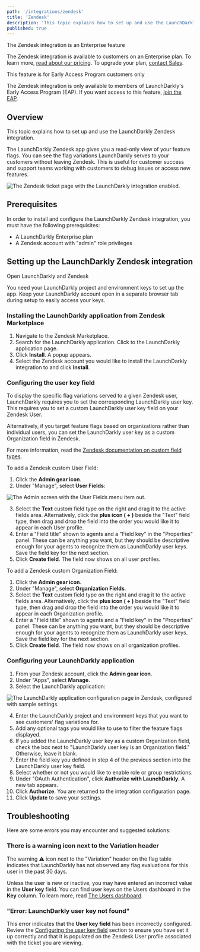 ```yaml
---
path: '/integrations/zendesk'
title: 'Zendesk'
description: 'This topic explains how to set up and use the LaunchDarkly Zendesk integration.'
published: true
---
```


<Callout intent="primary">
<CalloutTitle>The Zendesk integration is an Enterprise feature</CalloutTitle>
<CalloutDescription>

The Zendesk integration is available to customers on an Enterprise plan. To learn more, [read about our pricing](https://launchdarkly.com/pricing/). To upgrade your plan, [contact Sales](https://launchdarkly.com/contact-sales/).

</CalloutDescription>
</Callout>

<Callout intent="info">
<CalloutTitle>This feature is for Early Access Program customers only</CalloutTitle>
<CalloutDescription>

The Zendesk integration is only available to members of LaunchDarkly's Early Access Program (EAP). If you want access to this feature, [join the EAP](https://docs.google.com/forms/d/e/1FAIpQLScJ5qCC_RZTW9pPSXVZk9HaKzpltNAeoQb2t6gh7dLicwQWQQ/viewform).

</CalloutDescription>
</Callout>

## Overview

This topic explains how to set up and use the LaunchDarkly Zendesk integration.

The LaunchDarkly Zendesk app gives you a read-only view of your feature flags. You can see the flag variations LaunchDarkly serves to your customers without leaving Zendesk. This is useful for customer success and support teams working with customers to debug issues or access new features.

![The Zendesk ticket page with the LaunchDarkly integration enabled.](zendesk-ticket-sidebar.png)

## Prerequisites

In order to install and configure the LaunchDarkly Zendesk integration, you must have the following prerequisites:

* A LaunchDarkly Enterprise plan
* A Zendesk account with "admin" role privileges

## Setting up the LaunchDarkly Zendesk integration

<Callout intent="info">
<CalloutTitle>Open LaunchDarkly and Zendesk</CalloutTitle>
<CalloutDescription>

You need your LaunchDarkly project and environment keys to set up the app. Keep your LaunchDarkly account open in a separate browser tab during setup to easily access your keys.

</CalloutDescription>
</Callout>

### Installing the LaunchDarkly application from Zendesk Marketplace

1. Navigate to the Zendesk Marketplace.
2. Search for the LaunchDarkly application. Click to the LaunchDarkly application page.
3. Click **Install**. A popup appears.
4. Select the Zendesk account you would like to install the LaunchDarkly integration to and click **Install**.

### Configuring the user key field

To display the specific flag variations served to a given Zendesk user, LaunchDarkly requires you to set the corresponding LaunchDarkly user key. This requires you to set a custom LaunchDarkly user key field on your Zendesk User.

Alternatively, if you target feature flags based on organizations rather than individual users, you can set the LaunchDarkly user key as a custom Organization field in Zendesk.

For more information, read the [Zendesk documentation on custom field types](https://support.zendesk.com/hc/en-us/articles/203661866-About-custom-field-types).

To add a Zendesk custom User Field:

1. Click the **Admin gear icon**.
2. Under "Manage", select **User Fields**:

![The Admin screen with the User Fields menu item out.](zendesk-manage-user-fields-callout.png)

3. Select the **Text** custom field type on the right and drag it to the active fields area. Alternatively, click the **plus icon ( + )** beside the "Text" field type, then drag and drop the field into the order you would like it to appear in each User profile.
4. Enter a "Field title" shown to agents and a "Field key" in the "Properties" panel. These can be anything you want, but they should be descriptive enough for your agents to recognize them as LaunchDarkly user keys. Save the field key for the next section.
5. Click **Create field**. The field now shows on all user profiles.

To add a Zendesk custom Organization Field:

1. Click the **Admin gear icon**.
2. Under "Manage", select **Organization Fields**.
3. Select the **Text** custom field type on the right and drag it to the active fields area. Alternatively, click the **plus icon ( + )** beside the "Text" field type, then drag and drop the field into the order you would like it to appear in each Organization profile.
4. Enter a "Field title" shown to agents and a "Field key" in the "Properties" panel. These can be anything you want, but they should be descriptive enough for your agents to recognize them as LaunchDarkly user keys. Save the field key for the next section.
5. Click **Create field**. The field now shows on all organization profiles.

### Configuring your LaunchDarkly application

1. From your Zendesk account, click the **Admin gear icon**.
2. Under "Apps", select **Manage**.
3. Select the LaunchDarkly application:

![The LaunchDarkly application configuration page in Zendesk, configured with sample settings.](zendesk-app-configuration.png)

4. Enter the LaunchDarkly project and environment keys that you want to see customers' flag variations for.
5. Add any optional tags you would like to use to filter the feature flags displayed.
6. If you added the LaunchDarkly user key as a custom Organization field, check the box next to "LaunchDarkly user key is an Organization field." Otherwise, leave it blank.
7. Enter the field key you defined in step 4 of the previous section into the LaunchDarkly user key field.
8. Select whether or not you would like to enable role or group restrictions.
9. Under "OAuth Authentication", click **Authorize with LaunchDarkly**. A new tab appears.
10. Click **Authorize**. You are returned to the integration configuration page.
11. Click **Update** to save your settings.

## Troubleshooting

Here are some errors you may encounter and suggested solutions:

### There is a warning icon next to the Variation header

The warning ⚠️ icon next to the "Variation" header on the flag table indicates that LaunchDarkly has not observed any flag evaluations for this user in the past 30 days.

Unless the user is new or inactive, you may have entered an incorrect value in the **User key** field. You can find user keys on the Users dashboard in the **Key** column. To learn more, read [The Users dashboard](/home/managing-users/users-dashboard).

### "Error: LaunchDarkly user key not found"

This error indicates that the **User key field** has been incorrectly configured. Review the [Configuring the user key field](#configuring-the-user-key-field) section to ensure you have set it up correctly and that it is populated on the Zendesk User profile associated with the ticket you are viewing.
